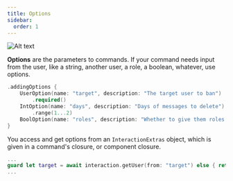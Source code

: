 ```yaml
---
title: Options
sidebar:
  order: 1
---
```

![Alt text](/Options.png)

**Options** are the parameters to commands. If your command needs input from the user, like a string, another user,
a role, a boolean, whatever, use options.

```swift
.addingOptions {
	UserOption(name: "target", description: "The target user to ban")
		.required()
	IntOption(name: "days", description: "Days of messages to delete")
		.range(1...2)
	BoolOption(name: "roles", description: "Whether to give them roles back on join")
}
```

You access and get options from an `InteractionExtras` object, which is given in a command's closure, or component closure.

```swift
...
guard let target = await interaction.getUser(from: "target") else { return }
...
```